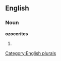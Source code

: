==English==

===Noun===
'''ozocerites'''

# {{plural of|[[ozocerite]]}}

[[Category:English plurals]]